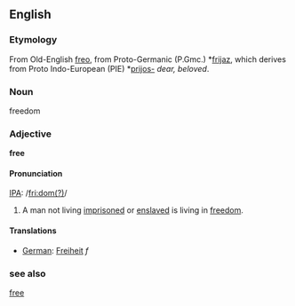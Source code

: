== English ==
=== Etymology ===

From Old-English [[freo]], from Proto-Germanic (P.Gmc.) *[[frijaz]], which derives from Proto Indo-European (PIE) *[[prijos-]] ''dear, beloved''.

=== Noun ===
freedom

=== Adjective ===
'''free'''

====Pronunciation====
[[IPA]]: /[[Pronunciation guide|fri:dom(?)]]/

# A man not living [[imprisoned]] or [[enslaved]] is living in [[freedom]].

==== Translations ====
*[[German]]: [[Freiheit]] ''f''

=== see also ===

[[free]]